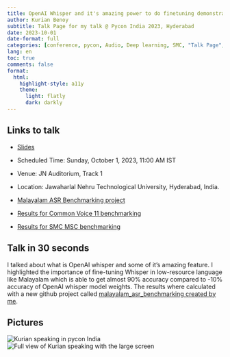 ```yaml
---
title: OpenAI Whisper and it's amazing power to do finetuning demonstrated on my Mother tongue
author: Kurian Benoy
subtitle: Talk Page for my talk @ Pycon India 2023, Hyderabad
date: 2023-10-01
date-format: full
categories: [conference, pycon, Audio, Deep learning, SMC, "Talk Page", Python]
lang: en
toc: true
comments: false
format:
  html:
    highlight-style: a11y
    theme:
      light: flatly
      dark: darkly
---
```


## Links to talk

- [Slides](../../../talks/pyconindia-2023/pyconind.qmd)

- Scheduled Time: Sunday, October 1, 2023, 11:00 AM IST 

- Venue: JN Auditorium, Track 1

- Location: Jawaharlal Nehru Technological University, Hyderabad, India.

- [Malayalam ASR Benchmarking project](https://github.com/kurianbenoy/malayalam_asr_benchmarking)

- [Results for Common Voice 11 benchmarking](https://huggingface.co/datasets/kurianbenoy/malayalam_common_voice_benchmarking)

- [Results for SMC MSC benchmarking](https://huggingface.co/datasets/kurianbenoy/malayalam_msc_benchmarking)

## Talk in 30 seconds

I talked about what is OpenAI whisper and some of it's amazing feature. I highlighted the
importance of fine-tuning Whisper in low-resource language like Malayalam which is able to get
almost 90% accuracy compared to -10% accuracy of OpenAI whisper model weights. The results where
calculated with a new github project called [malayalam_asr_benchmarking created by me](https://github.com/kurianbenoy/malayalam_asr_benchmarking).

## Pictures

![Kurian speaking in pycon India](https://github.com/kurianbenoy/kurianbenoy-website/assets/24592806/1e7fbe8b-ce77-4126-b6cb-42d641d02261)
![Full view of Kurian speaking with the large screen](https://github.com/kurianbenoy/kurianbenoy-website/assets/24592806/10f2ce20-d6e2-414a-9031-1f8a60a903e9)




